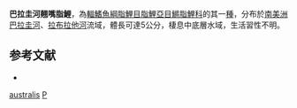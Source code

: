 {{Speciesbox
| status = NE
| status_system = IUCN3.1
| genus = Pyrrhulina
| species = australis
| authority = Eigenmann & Kennedy, 1903
| synonyms = *''Pyrrhulina australe''<br /><small>Eigenmann & Kennedy, 1903</small>
*''Pyrrhulina macrolepis''<br /><small>Ahl & Schindler, 1937</small>
}}
'''巴拉圭河翹嘴脂鯉'''，為[[輻鰭魚綱|輻鰭魚綱]][[脂鯉目|脂鯉目]][[脂鯉亞目|脂鯉亞目]][[鱂脂鯉科|鱂脂鯉科]]的其一[[種|種]]，分布於[[南美洲|南美洲]][[巴拉圭河|巴拉圭河]]、[[拉布拉他河|拉布拉他河]]流域，體長可達5公分，棲息中底層水域，生活習性不明。

==参考文献==
{{refbegin}}
*{{FishBase_species|genus=Pyrrhulina|species=australis|year=2013|month=10}}
{{refend}}
{{Taxonbar|from=Q5594754}}

[[Category:翹嘴脂鯉屬|australis]]
[[Category:1903年描述的魚類|P]]